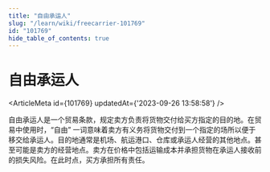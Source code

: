 ```yaml
---
title: "自由承运人"
slug: "/learn/wiki/freecarrier-101769"
id: "101769"
hide_table_of_contents: true
---
```



# 自由承运人

<ArticleMeta id={101769} updatedAt={'2023-09-26 13:58:58'} />
<div className='border-solid border-b border-t-0 my-4 border-[var(--ifm-color-gray-300)]' />

自由承运人是一个贸易条款，规定卖方负责将货物交付给买方指定的目的地。在贸易中使用时，“自由” 一词意味着卖方有义务将货物交付到一个指定的场所以便于移交给承运人。目的地通常是机场、航运港口、仓库或承运人经营的其他地点。甚至可能是卖方的经营地点。卖方在价格中包括运输成本并承担货物在承运人接收前的损失风险。在此时点，买方承担所有责任。
